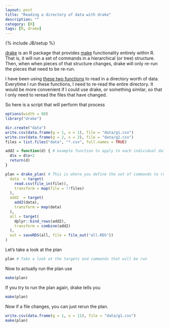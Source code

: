 ```yaml
---
layout: post
title: "Reading a directory of data with drake"
description: ""
category: [R]
tags: [R, drake]
---
```


{% include JB/setup %}

[drake](https://github.com/ropensci/drake) 
is an R package that provides 
[make](https://www.gnu.org/software/make/) functionality entirely within R.
That is, it will run a set of commands in a hierarchical (or tree) structure. 
Then, when when pieces of that structure changes, 
drake will only re-run the pieces that need to be re-run. 

I have been using 
[these two functions](https://gist.github.com/jarad/8f3b79b33489828ab8244e82a4a0c5b3) 
to read in a directory worth of data. 
Everytime I run these functions, 
I need to re-read the entire directory. 
It would be more convenient if I could use drake, or something similar, 
so that I only need to reread the files that have changed. 

So here is a script that will perform that process
```r
options(width = 80)
library("drake")

dir.create("data")
write.csv(data.frame(g = 1, x = 1), file = "data/g1.csv")
write.csv(data.frame(g = 2, x = 2), file = "data/g2.csv")
files = list.files("data", "*.csv", full.names = TRUE)

add2 = function(d) { # example function to apply to each individual data.frame
  d$x = d$x+2
  return(d)
}

plan = drake_plan( # This is where you define the set of commands to run
  data  = target(
    read.csv(file_in(file)),
    transform = map(file = !!files)
  ),
  add2  = target(
    add2(data),
    transform = map(data)
  ),
  all = target(
    dplyr::bind_rows(add2),
    transform = combine(add2)
  ),
  out = saveRDS(all, file = file_out("all.RDS"))
)
```

Let's take a look at the plan
```r
plan # Take a look at the targets and commands that will be run
```

Now to actually run the plan use 

```r
make(plan)
```

If you try to run the plan again, drake tells you 

```r
make(plan)
```

Now if a file changes, you can just rerun the plan. 

```r
write.csv(data.frame(g = 1, x = 11), file = "data/g1.csv")
make(plan)
```


